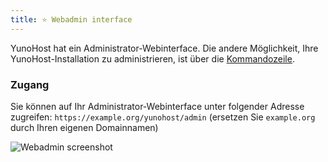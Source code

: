 ```yaml
---
title: ⭐ Webadmin interface
---
```


YunoHost hat ein Administrator-Webinterface. Die andere Möglichkeit, Ihre YunoHost-Installation zu administrieren, ist über die [Kommandozeile](/admin/command_line).

### Zugang

Sie können auf Ihr Administrator-Webinterface unter folgender Adresse zugreifen: `https://example.org/yunohost/admin` (ersetzen Sie `example.org` durch Ihren eigenen Domainnamen)

![Webadmin screenshot](/img/webadmin/webadmin.jpg)
